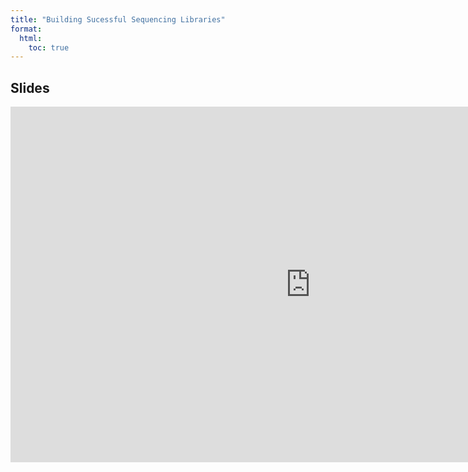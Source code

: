 ```yaml
---
title: "Building Sucessful Sequencing Libraries"
format:
  html:
    toc: true
---
```

  
## Slides

```{=html}
<iframe src="https://docs.google.com/presentation/d/e/2PACX-1vR9PuJrSSzS2xPiHx_GINCYjCMaAy4pbNkIDVdwKW_bFKapuPcBBD3D_wErKuadjj0o-oZYuvUcB8Zf/embed?start=true&loop=false&delayms=3000" frameborder="0" width="960" height="569" allowfullscreen="true" mozallowfullscreen="true" webkitallowfullscreen="true"></iframe>
```
